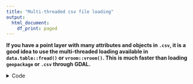 ```yaml
---
title: "Multi-threaded csv file loading"
output:
  html_document:
    df_print: paged
---
```


**
If you have a point layer with many attributes and objects in `.csv`, it is a
good idea to use the multi-threaded loading available in `data.table::fread()`
or `vroom::vroom()`. This is much faster than loading `geopackage` or `.csv`
through GDAL.
**

<details>
<summary>Code</summary>

```r
library("sf")
library("data.table") # library("vroom")
set.seed(1)
```

```r
n = 500000
df = data.frame(x = rnorm(n), y = rnorm(n),
                col_1 = sample(c(TRUE, FALSE), n, replace = TRUE), # logical
                col_2 = sample(letters, n, replace = TRUE),        # character
                col_3 = runif(n),                                  # double
                col_4 = sample(1:100, n, replace = TRUE))          # integer
sf = st_as_sf(df, coords = c("x", "y"))

csv = tempfile(fileext = ".csv")
gpkg = tempfile(fileext = ".gpkg")
write.csv(df, csv, row.names = FALSE)
write_sf(sf, gpkg)
```

```r
## sf + geopackage
system.time({
  t1 = read_sf(gpkg)
})
```

```r
## sf + csv
system.time({
  t2 = read_sf(csv, options = c("AUTODETECT_TYPE=YES",
                                "X_POSSIBLE_NAMES=x",
                                "Y_POSSIBLE_NAMES=y",
                                "KEEP_GEOM_COLUMNS=NO"))
})
```

```r
## data.table::fread + csv
system.time({
  t3 = fread(csv, nThread = 4)
  t3 = st_as_sf(t3, coords = c("x", "y"))
})
```

</details>

